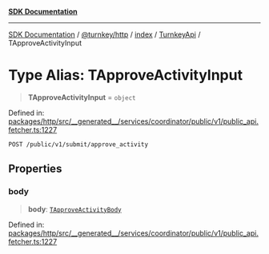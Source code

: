 [**SDK Documentation**](../../../../../../README.mdx)

***

[SDK Documentation](../../../../../../packages.mdx) / [@turnkey/http](../../../../README.mdx) / [index](../../../README.mdx) / [TurnkeyApi](../README.mdx) / TApproveActivityInput

# Type Alias: TApproveActivityInput

> **TApproveActivityInput** = `object`

Defined in: [packages/http/src/\_\_generated\_\_/services/coordinator/public/v1/public\_api.fetcher.ts:1227](https://github.com/tkhq/sdk/blob/3a88af7d1d927c6022706911d6af0f92f1440e00/packages/http/src/__generated__/services/coordinator/public/v1/public_api.fetcher.ts#L1227)

`POST /public/v1/submit/approve_activity`

## Properties

### body

> **body**: [`TApproveActivityBody`](TApproveActivityBody.mdx)

Defined in: [packages/http/src/\_\_generated\_\_/services/coordinator/public/v1/public\_api.fetcher.ts:1227](https://github.com/tkhq/sdk/blob/3a88af7d1d927c6022706911d6af0f92f1440e00/packages/http/src/__generated__/services/coordinator/public/v1/public_api.fetcher.ts#L1227)
